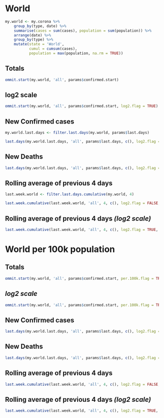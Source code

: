 # World  {.tabset .tabset-fade .tabset-pills}

```r
my.world <- my.corona %>% 
    group_by(type, date) %>%
    summarise(cases = sum(cases), population = sum(population)) %>%
    arrange(date) %>%
    group_by(type) %>% 
    mutate(state = 'World',
           cumul = cumsum(cases),
           population = max(population, na.rm = TRUE))
```

## Totals

```r
ommit.start(my.world, 'all', params$confirmed.start)
```

## log2 scale

```r
ommit.start(my.world, 'all', params$confirmed.start, log2.flag = TRUE)
```

## New Confirmed cases

```r
my.world.last.days <- filter.last.days(my.world, params$last.days)
```

```r
last.days(my.world.last.days, 'all', params$last.days, c(), log2.flag = FALSE, per.100k.flag = FALSE, new.flag = TRUE)
```

## New Deaths

```r
last.days(my.world.last.days, 'all', params$last.days, c(), log2.flag = TRUE, per.100k.flag = FALSE, new.flag = TRUE)
```

## Rolling average of previous 4 days

```r
last.week.world <- filter.last.days.cumulative(my.world, 4)
```

```r
last.week.cumulative(last.week.world, 'all', 4, c(), log2.flag = FALSE, per.100k.flag = FALSE)
```

## Rolling average of previous 4 days *(log2 scale)*

```r
last.week.cumulative(last.week.world, 'all', 4, c(), log2.flag = TRUE, per.100k.flag = FALSE)
```


# World per 100k population  {.tabset .tabset-fade .tabset-pills}

## Totals

```r
ommit.start(my.world, 'all', params$confirmed.start, per.100k.flag = TRUE)
```

## *log2 scale*

```r
ommit.start(my.world, 'all', params$confirmed.start, per.100k.flag = TRUE, log2.flag = TRUE, digits = 2)
```

## New Confirmed cases

```r
last.days(my.world.last.days, 'all', params$last.days, c(), log2.flag = FALSE, per.100k.flag = TRUE, new.flag = TRUE)
```

## New Deaths

```r
last.days(my.world.last.days, 'all', params$last.days, c(), log2.flag = TRUE, per.100k.flag = TRUE, new.flag = TRUE)
```

## Rolling average of previous 4 days

```r
last.week.cumulative(last.week.world, 'all', 4, c(), log2.flag = FALSE, per.100k.flag = TRUE)
```

## Rolling average of previous 4 days *(log2 scale)*

```r
last.week.cumulative(last.week.world, 'all', 4, c(), log2.flag = TRUE, per.100k.flag = TRUE)
```

